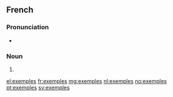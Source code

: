==French==

===Pronunciation===
* {{IPA|/ɛ.ɡzɑ̃pl/|lang=fr}}

===Noun===
{{head|fr|plural}} {{g|m-p}}

# {{plural of|exemple|lang=fr}}

[[el:exemples]]
[[fr:exemples]]
[[mg:exemples]]
[[nl:exemples]]
[[no:exemples]]
[[pt:exemples]]
[[sv:exemples]]